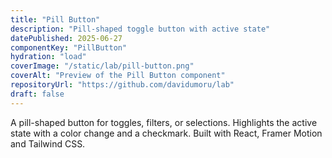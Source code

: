 ```yaml
---
title: "Pill Button"
description: "Pill-shaped toggle button with active state"
datePublished: 2025-06-27
componentKey: "PillButton"
hydration: "load"
coverImage: "/static/lab/pill-button.png"
coverAlt: "Preview of the Pill Button component"
repositoryUrl: "https://github.com/davidumoru/lab"
draft: false
---
```


A pill-shaped button for toggles, filters, or selections. Highlights the active state with a color change and a checkmark. Built with React, Framer Motion and Tailwind CSS.